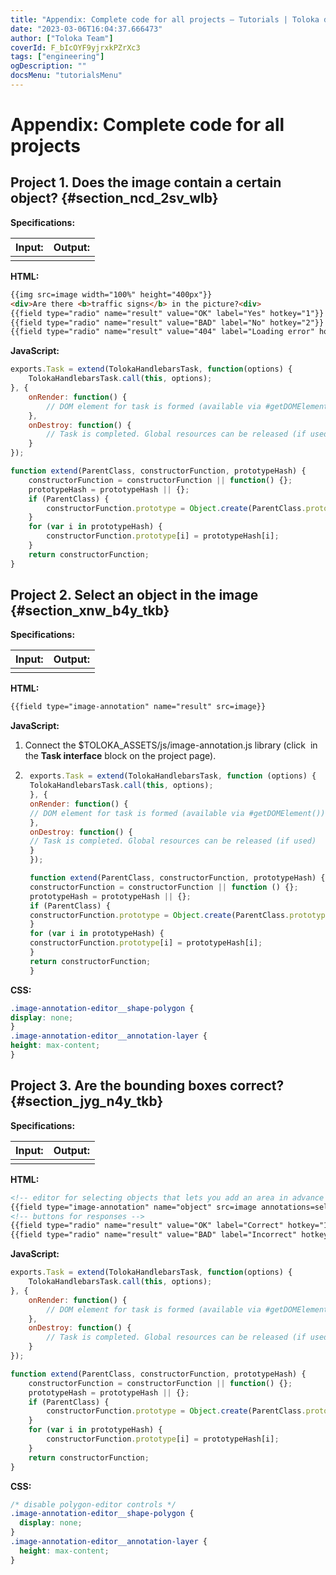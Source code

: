 ```yaml
---
title: "Appendix: Complete code for all projects — Tutorials | Toloka documentation"
date: "2023-03-06T16:04:37.666473"
author: ["Toloka Team"]
coverId: F_bIcOYF9yjrxkPZrXc3
tags: ["engineering"]
ogDescription: ""
docsMenu: "tutorialsMenu"
---
```



# Appendix: Complete code for all projects

## Project 1. Does the image contain a certain object? {#section_ncd_2sv_wlb}

**Specifications:**

**Input:** | **Output:**
----- | -----
 <ImageSegmentationAppendixTable1/>| <ImageSegmentationAppendixTable2/>

**HTML:**

```html
{{img src=image width="100%" height="400px"}}
<div>Are there <b>traffic signs</b> in the picture?<div>
{{field type="radio" name="result" value="OK" label="Yes" hotkey="1"}}
{{field type="radio" name="result" value="BAD" label="No" hotkey="2"}}
{{field type="radio" name="result" value="404" label="Loading error" hotkey="3"}}
```

**JavaScript:**

```javascript
exports.Task = extend(TolokaHandlebarsTask, function(options) {
    TolokaHandlebarsTask.call(this, options);
}, {
    onRender: function() {
        // DOM element for task is formed (available via #getDOMElement())
    },
    onDestroy: function() {
        // Task is completed. Global resources can be released (if used)
    }
});

function extend(ParentClass, constructorFunction, prototypeHash) {
    constructorFunction = constructorFunction || function() {};
    prototypeHash = prototypeHash || {};
    if (ParentClass) {
        constructorFunction.prototype = Object.create(ParentClass.prototype);
    }
    for (var i in prototypeHash) {
        constructorFunction.prototype[i] = prototypeHash[i];
    }
    return constructorFunction;
}
```

## Project 2. Select an object in the image {#section_xnw_b4y_tkb}

**Specifications:**

**Input:** | **Output:**
----- | -----
 <ImageSegmentationAppendixTable3/>| <ImageSegmentationAppendixTable4/>

**HTML:**

```html
{{field type="image-annotation" name="result" src=image}}
```

**JavaScript:**

1. Connect the $TOLOKA_ASSETS/js/image-annotation.js library (click <img src="https://tlk-infra-front.azureedge.net/portal-static/uploaded/images/1675425167322/1675425167322_original_svg.svg" alt="" /> in the **Task interface** block on the project page).

1. ```javascript
    exports.Task = extend(TolokaHandlebarsTask, function (options) {
    TolokaHandlebarsTask.call(this, options);
    }, {
    onRender: function() {
    // DOM element for task is formed (available via #getDOMElement())
    },
    onDestroy: function() {
    // Task is completed. Global resources can be released (if used)
    }
    });

    function extend(ParentClass, constructorFunction, prototypeHash) {
    constructorFunction = constructorFunction || function () {};
    prototypeHash = prototypeHash || {};
    if (ParentClass) {
    constructorFunction.prototype = Object.create(ParentClass.prototype);
    }
    for (var i in prototypeHash) {
    constructorFunction.prototype[i] = prototypeHash[i];
    }
    return constructorFunction;
    }

    ```

**CSS:**

```css
.image-annotation-editor__shape-polygon {
display: none;
}
.image-annotation-editor__annotation-layer {
height: max-content;
}
```

## Project 3. Are the bounding boxes correct? {#section_jyg_n4y_tkb}

**Specifications:**

**Input:** | **Output:**
----- | -----
 <ImageSegmentationAppendixTable5/>| <ImageSegmentationAppendixTable6/>

**HTML:**

```html
<!-- editor for selecting objects that lets you add an area in advance -->
{{field type="image-annotation" name="object" src=image annotations=selection}}
<!-- buttons for responses -->
{{field type="radio" name="result" value="OK" label="Correct" hotkey="1"}}
{{field type="radio" name="result" value="BAD" label="Incorrect" hotkey="2"}}
```

**JavaScript:**

```javascript
exports.Task = extend(TolokaHandlebarsTask, function(options) {
    TolokaHandlebarsTask.call(this, options);
}, {
    onRender: function() {
        // DOM element for task is formed (available via #getDOMElement())
    },
    onDestroy: function() {
        // Task is completed. Global resources can be released (if used)
    }
});

function extend(ParentClass, constructorFunction, prototypeHash) {
    constructorFunction = constructorFunction || function() {};
    prototypeHash = prototypeHash || {};
    if (ParentClass) {
        constructorFunction.prototype = Object.create(ParentClass.prototype);
    }
    for (var i in prototypeHash) {
        constructorFunction.prototype[i] = prototypeHash[i];
    }
    return constructorFunction;
}
```

**CSS:**

```css
/* disable polygon-editor controls */
.image-annotation-editor__shape-polygon {
  display: none;
}
.image-annotation-editor__annotation-layer {
  height: max-content;
}
```